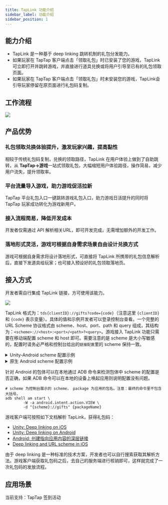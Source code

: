 ```yaml
---
title: TapLink 功能介绍
sidebar_label: 功能介绍
sidebar_position: 1
---
```



## 能力介绍

- TapLink 是一种基于 deep linking 跳转机制的礼包分发能力。
- 如果玩家在 TapTap 客户端点击「领取礼包」时已安装了您的游戏，TapLink可立即打开并跳转游戏，并直接进行道具兑换或将用户引导至已有的礼包领取页面。
- 如果玩家在 TapTap 客户端点击「领取礼包」时未安装您的游戏，TapLink会引导玩家停留在原页面进行礼包码复制。

## 工作流程

![](https://capacity-files.lcfile.com/8HTgi9a15nTfqPvIiFARb4v1rMFSeI9f/0048bea7-49ae-45a4-aecc-9f1a334105ee.png)

## 产品优势

### 礼包领取兑换体验提升，激发玩家兴趣，提高黏性

相较于传统礼包码复制，兑换的领取路径，TapLink 在用户体验上做到了自助跳转，从 **TapTap→游戏**一站式领取礼包，大幅缩短用户体验路径，操作简易，减少用户流失，提升领取率。

### 平台流量导入游戏，助力游戏促活拉新

TapTap 平台礼包入口一键跳转游戏礼包入口，助力游戏日活提升的同时将 TapTap 玩家成功转化为游戏新用户。

### 接入流程简易，降低开发成本

开发者仅需通过 API 解析相关URL，即可开发完成，无需增加额外的开发工作。

### 落地形式灵活，游戏可根据自身需求场景自由设计兑换方式

游戏可根据自身需求将设计落地形式，可直接将 TapLink 所携带的礼包信息解析后，直接下发道具给玩家；也可接入预设好的礼包领取落地页。

## 接入方式

开发者需自行集成 TapLink 链接，方可使用该能力。

![](https://capacity-files.lcfile.com/ky6P3MASLHWh9b40SsEmlpBnElbWiqJN/taplink.png)

TapLink 格式为：`tds{clientID}://gifts?code={code}`（注意这里 `{clientID}` 和 `{code}` 表示变量）。具体的值和示例开发者可以登录控制台查看。一个完整的 URL Scheme 协议格式由 scheme、host、port、path 和 query 组成，其结构为：`<scheme>://<host>:<port>/<path>?<query>`。游戏接入 TapLink 功能只需要在移动端配置 scheme 和 host 即可。需要注意的是 scheme 是大小写敏感的，配置时请务必严格和控制台给出的`链接配置`里的 scheme 保持一致。

<details>
<summary>Unity-Android scheme 配置示例</summary>

```xml
假设控制台给出的「链接配置」为：tdsFwFdCIr6u71WQDQwQN://gifts?code={code} 则 scheme 为：tdsFwFdCIr6u71WQDQwQN

  <application>
    <activity android:name="com.unity3d.player.UnityPlayerActivity" android:theme="@style/UnityThemeSelector" >
      <intent-filter>
        <action android:name="android.intent.action.MAIN" />
        <category android:name="android.intent.category.LAUNCHER" />
      </intent-filter>
      <intent-filter>
        <action android:name="android.intent.action.VIEW" />
        <category android:name="android.intent.category.DEFAULT" />
        <category android:name="android.intent.category.BROWSABLE" />
        <!--  注意：这里的 scheme 必须严格和控制台提示的保持一致  host 固定为 gifts  -->
        <data android:scheme="tdsFwFdCIr6u71WQDQwQN" android:host="gifts" />
      </intent-filter>
    </activity>
  </application>
</manifest>
```

</details>

<details>
<summary>原生 Android scheme 配置示例</summary>

```xml
假设控制台给出的「链接配置」为：tdsFwFdCIr6u71WQDQwQN://gifts?code={code} 则 scheme 为：tdsFwFdCIr6u71WQDQwQN

<activity
    android:name="com.taplink.demo.MainActivity">
    <intent-filter>
        <action android:name="android.intent.action.VIEW" />
        <category android:name="android.intent.category.DEFAULT" />
        <category android:name="android.intent.category.BROWSABLE" />
    </intent-filter>
    <intent-filter>
        <action android:name="android.intent.action.VIEW" />
        <category android:name="android.intent.category.DEFAULT" />
        <category android:name="android.intent.category.BROWSABLE" />
        <!--  注意：这里的 scheme 必须严格和控制台提示的保持一致  host 固定为 gifts  -->
        <data android:scheme="tdsFwFdCIr6u71WQDQwQN"  android:host="gifts" />
    </intent-filter>
</activity>
```

</details>

针对 Android 的包体可以在本地通过 ADB 命令来检测包体中 scheme 的配置是否正确，如果 ADB 命令可以在本地的设备上唤起应用则说明配置没有问题。
```shell
# scheme 为控制台展示的 scheme， package 为应用的包名。注意：最终的命令里不包含大括号。
adb shell am start \
        -W -a android.intent.action.VIEW \
        -d "{scheme}://gifts" {packageName}
```

游戏客户端可按照如下文档解析 TapLink，获得礼包码：
- [Unity: Deep linking on iOS](https://docs.unity3d.com/Manual/deep-linking-ios.html)
- [Unity: Deep linking on Android](https://docs.unity3d.com/Manual/deep-linking-android.html)
- [Android: 创建指向应用内容的深层链接](https://developer.android.com/training/app-links/deep-linking)
- [Deep linking and URL scheme in iOS](https://benoitpasquier.com/deep-linking-url-scheme-ios/)

由于 deep linking 是一种标准的技术方案，开发者也可以自行搜索获取其解析方法。游戏客户端获取礼包码之后，去自己的服务端进行核销即可，这样就完成了一次礼包码的发放流程。

## 应用场景

当前支持：TapTap 签到活动
